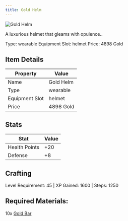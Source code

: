```yaml
---
title: Gold Helm
---
```


<div className="flex items-start gap-6 mb-8">
  <div className="flex-shrink-0">
    <img src="/assets/resources/smithing/gold_helm.png" alt="Gold Helm" className="w-24 h-24 border rounded-lg" />
  </div>
  <div className="flex-1">
    <div className="space-y-2">
      <p className="text-lg text-muted-foreground">A luxurious helmet that gleams with opulence..</p>
      <div className="flex flex-wrap gap-4 text-sm">
        <span className="px-2 py-1 bg-green-100 dark:bg-green-900 rounded-md">
          Type: wearable
        </span>
        <span className="px-2 py-1 bg-purple-100 dark:bg-purple-900 rounded-md">
          Equipment Slot: helmet
        </span>
        <span className="px-2 py-1 bg-yellow-100 dark:bg-yellow-900 rounded-md">
          Price: 4898 Gold
        </span>
      </div>
    </div>
  </div>
</div>

## Item Details
| Property | Value |
|----------|-------|
| Name | Gold Helm |
| Type | wearable |
| Equipment Slot | helmet |
| Price | 4898 Gold |

## Stats
| Stat | Value |
|------|-------|
| Health Points | +20 |
| Defense | +8 |

## Crafting
Level Requirement: 45 | XP Gained: 1600 | Steps: 1250

## Required Materials:
10x [Gold Bar](/docs/resources/individual/gold_bar)

